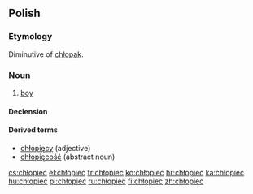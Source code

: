 ==Polish==

===Etymology===
Diminutive of [[chłopak]].

===Noun===
{{infl|pl|noun|g=m}}

# [[boy]]

====Declension====
{{pl-decl-noun
|chłopiec|chłopcy
|chłopca|chłopców
|chłopcu|chłopcom
|chłopca|chłopców
|chłopcem|chłopcami
|chłopcu|chłopcach
|chłopcze|chłopcy
}}

====Derived terms====
* [[chłopięcy]] (adjective)
* [[chłopięcość]] (abstract noun)

[[cs:chłopiec]]
[[el:chłopiec]]
[[fr:chłopiec]]
[[ko:chłopiec]]
[[hr:chłopiec]]
[[ka:chłopiec]]
[[hu:chłopiec]]
[[pl:chłopiec]]
[[ru:chłopiec]]
[[fi:chłopiec]]
[[zh:chłopiec]]